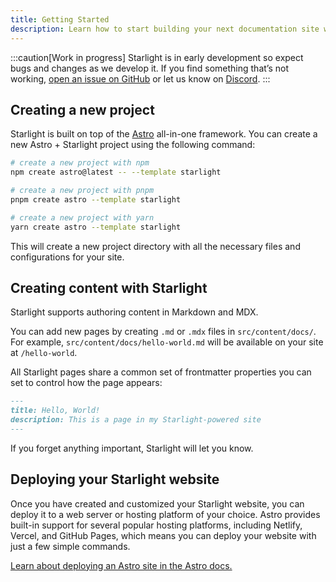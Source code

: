 ```yaml
---
title: Getting Started
description: Learn how to start building your next documentation site with Starlight by Astro.
---
```



:::caution[Work in progress]
Starlight is in early development so expect bugs and changes as we develop it.
If you find something that’s not working, [open an issue on GitHub](https://github.com/withastro/starlight/issues/new/choose) or let us know on [Discord](https://astro.build/chat).
:::

## Creating a new project

Starlight is built on top of the [Astro](https://astro.build) all-in-one framework. You can create a new Astro + Starlight project using the following command:

<Tabs>
<TabItem label="npm">

```sh
# create a new project with npm
npm create astro@latest -- --template starlight
```

</TabItem>
<TabItem label="pnpm">

```sh
# create a new project with pnpm
pnpm create astro --template starlight
```

</TabItem>
<TabItem label="Yarn">

```sh
# create a new project with yarn
yarn create astro --template starlight
```

</TabItem>
</Tabs>

This will create a new project directory with all the necessary files and configurations for your site.

## Creating content with Starlight

Starlight supports authoring content in Markdown and MDX.

You can add new pages by creating `.md` or `.mdx` files in `src/content/docs/`. For example, `src/content/docs/hello-world.md` will be available on your site at `/hello-world`.

All Starlight pages share a common set of frontmatter properties you can set to control how the page appears:

```md
---
title: Hello, World!
description: This is a page in my Starlight-powered site
---
```

If you forget anything important, Starlight will let you know.

## Deploying your Starlight website

Once you have created and customized your Starlight website, you can deploy it to a web server or hosting platform of your choice. Astro provides built-in support for several popular hosting platforms, including Netlify, Vercel, and GitHub Pages, which means you can deploy your website with just a few simple commands.

[Learn about deploying an Astro site in the Astro docs.](https://docs.astro.build/en/guides/deploy/)
